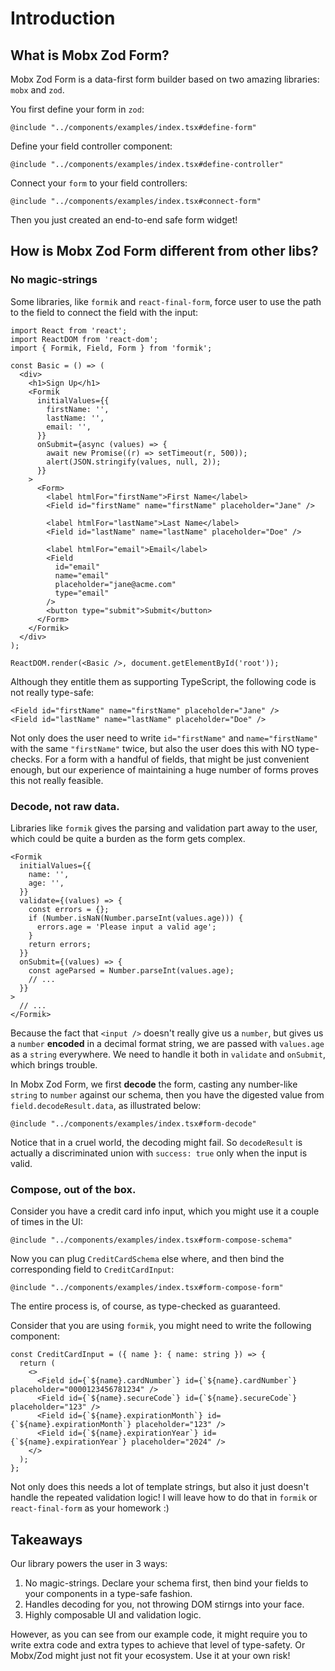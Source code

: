 
# Introduction

## What is Mobx Zod Form?

Mobx Zod Form is a data-first form builder based on two amazing libraries: `mobx` and `zod`.

You first define your form in `zod`:

```
@include "../components/examples/index.tsx#define-form"
```

Define your field controller component:

```
@include "../components/examples/index.tsx#define-controller"
```

Connect your `form` to your field controllers:

```
@include "../components/examples/index.tsx#connect-form"
```

Then you just created an end-to-end safe form widget!

## How is Mobx Zod Form different from other libs?

### No magic-strings

Some libraries, like `formik` and `react-final-form`, force user to use the path to the field to connect the field with the input:

```tsx
import React from 'react';
import ReactDOM from 'react-dom';
import { Formik, Field, Form } from 'formik';

const Basic = () => (
  <div>
    <h1>Sign Up</h1>
    <Formik
      initialValues={{
        firstName: '',
        lastName: '',
        email: '',
      }}
      onSubmit={async (values) => {
        await new Promise((r) => setTimeout(r, 500));
        alert(JSON.stringify(values, null, 2));
      }}
    >
      <Form>
        <label htmlFor="firstName">First Name</label>
        <Field id="firstName" name="firstName" placeholder="Jane" />

        <label htmlFor="lastName">Last Name</label>
        <Field id="lastName" name="lastName" placeholder="Doe" />

        <label htmlFor="email">Email</label>
        <Field
          id="email"
          name="email"
          placeholder="jane@acme.com"
          type="email"
        />
        <button type="submit">Submit</button>
      </Form>
    </Formik>
  </div>
);

ReactDOM.render(<Basic />, document.getElementById('root'));
```

Although they entitle them as supporting TypeScript, the following code is not really type-safe:

```tsx
<Field id="firstName" name="firstName" placeholder="Jane" />
<Field id="lastName" name="lastName" placeholder="Doe" />
```

Not only does the user need to write `id="firstName"` and `name="firstName"` with the same `"firstName"` twice, but also the user does this with NO type-checks. For a form with a handful of fields, that might be just convenient enough, but our experience of maintaining a huge number of forms proves this not really feasible.

### Decode, not raw data.

Libraries like `formik` gives the parsing and validation part away to the user, which could be quite a burden as the form gets complex. 

```tsx
<Formik
  initialValues={{
    name: '',
    age: '',
  }}
  validate={(values) => {
    const errors = {};
    if (Number.isNaN(Number.parseInt(values.age))) {
      errors.age = 'Please input a valid age';
    }
    return errors;
  }}
  onSubmit={(values) => {
    const ageParsed = Number.parseInt(values.age);
    // ...
  }}
>
  // ...
</Formik>
```

Because the fact that `<input />` doesn't really give us a `number`, but gives us a `number` **encoded** in a decimal format string, we are passed with `values.age` as a `string` everywhere. We need to handle it both in `validate` and `onSubmit`, which brings trouble.

In Mobx Zod Form, we first **decode** the form, casting any number-like `string` to `number` against our schema, then you have the digested value from `field.decodeResult.data`, as illustrated below:

```
@include "../components/examples/index.tsx#form-decode"
```

<Callout emoji="⚠️">Notice that in a cruel world, the decoding might fail. So `decodeResult` is actually a discriminated union with `success: true` only when the input is valid.</Callout>

### Compose, out of the box.

Consider you have a credit card info input, which you might use it a couple of times in the UI:

```
@include "../components/examples/index.tsx#form-compose-schema"
```

Now you can plug `CreditCardSchema` else where, and then bind the corresponding field to `CreditCardInput`:

```
@include "../components/examples/index.tsx#form-compose-form"
```

The entire process is, of course, as type-checked as guaranteed.

Consider that you are using `formik`, you might need to write the following component:

```tsx
const CreditCardInput = ({ name }: { name: string }) => {
  return (
    <>
      <Field id={`${name}.cardNumber`} id={`${name}.cardNumber`} placeholder="0000123456781234" />
      <Field id={`${name}.secureCode`} id={`${name}.secureCode`} placeholder="123" />
      <Field id={`${name}.expirationMonth`} id={`${name}.expirationMonth`} placeholder="123" />
      <Field id={`${name}.expirationYear`} id={`${name}.expirationYear`} placeholder="2024" />
    </>
  );
};
```

Not only does this needs a lot of template strings, but also it just doesn't handle the repeated validation logic! I will leave how to do that in `formik` or `react-final-form` as your homework :)

## Takeaways

Our library powers the user in 3 ways:

1. No magic-strings. Declare your schema first, then bind your fields to your components in a type-safe fashion.
2. Handles decoding for you, not throwing DOM stirngs into your face.
3. Highly composable UI and validation logic.

However, as you can see from our example code, it might require you to write extra code and extra types to achieve that level of type-safety. Or Mobx/Zod might just not fit your ecosystem. Use it at your own risk!
